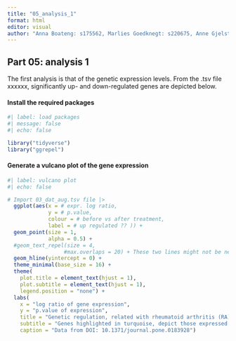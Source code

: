 ```yaml
---
title: "05_analysis_1"
format: html
editor: visual
author: "Anna Boateng: s175562, Marlies Goedknegt: s220675, Anne Gjelstrup: s194530, Katja Jagd: s185395, Olivia Ronnenberg: s183359"
---
```


## Part 05: analysis 1

The first analysis is that of the genetic expression levels. From the .tsv file xxxxxx, significantly up- and down-regulated genes are depicted below.

#### Install the required packages

```r

#| label: load packages
#| message: false
#| echo: false

library("tidyverse")
library("ggrepel")

```

#### Generate a vulcano plot of the gene expression

```r

#| label: vulcano plot
#| echo: false

# Import 03_dat_aug.tsv file |>
  ggplot(aes(x = # expr. log ratio,
             y = # p.value,
             colour = # before vs after treatment,
             label = # up regulated ?? )) +
  geom_point(size = 1,
             alpha = 0.5) +
  #geom_text_repel(size = 4,
                  #max.overlaps = 20) + These two lines might not be necessary
  geom_hline(yintercept = 0) +
  theme_minimal(base_size = 16) +
  theme(
    plot.title = element_text(hjust = 1),
    plot.subtitle = element_text(hjust = 1),
    legend.position = "none") +
  labs(
    x = "log ratio of gene expression",
    y = "p.value of expression",
    title = "Genetic regulation, related with rheumatoid arthritis (RA)",
    subtitle = "Genes highlighted in turquoise, depict those expressed after treatment",
    caption = "Data from DOI: 10.1371/journal.pone.0183928")

```


